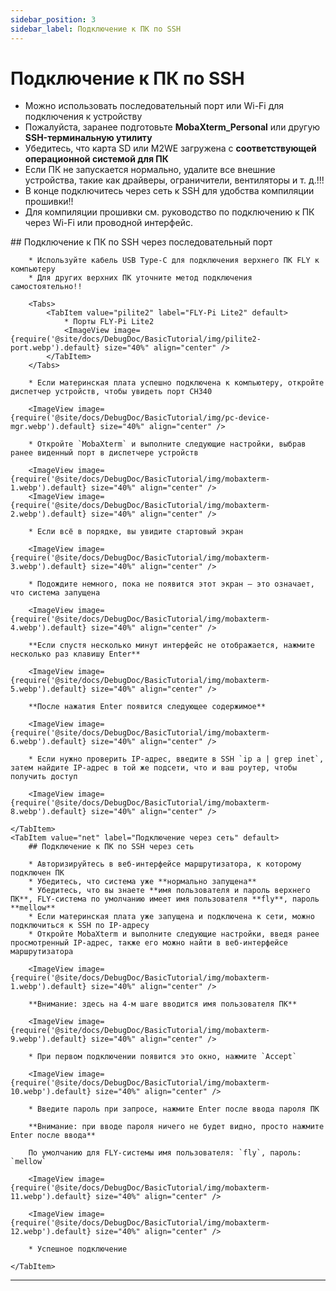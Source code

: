 ```yaml
---
sidebar_position: 3
sidebar_label: Подключение к ПК по SSH
---
```






# Подключение к ПК по SSH


* Можно использовать последовательный порт или Wi-Fi для подключения к устройству
* Пожалуйста, заранее подготовьте **MobaXterm_Personal** или другую **SSH-терминальную утилиту**
* Убедитесь, что карта SD или M2WE загружена с **соответствующей операционной системой для ПК**
* Если ПК не запускается нормально, удалите все внешние устройства, такие как драйверы, ограничители, вентиляторы и т. д.!!!
* В конце подключитесь через сеть к SSH для удобства компиляции прошивки!!
* Для компиляции прошивки см. руководство по подключению к ПК через Wi-Fi или проводной интерфейс.

<Tabs>
    <TabItem value="serial" label="Подключение через последовательный порт" default>
        ## Подключение к ПК по SSH через последовательный порт

        * Используйте кабель USB Type-C для подключения верхнего ПК FLY к компьютеру
        * Для других верхних ПК уточните метод подключения самостоятельно!!

        <Tabs>
            <TabItem value="pilite2" label="FLY-Pi Lite2" default>
                * Порты FLY-Pi Lite2
                <ImageView image={require('@site/docs/DebugDoc/BasicTutorial/img/pilite2-port.webp').default} size="40%" align="center" />
            </TabItem>
        </Tabs>

        * Если материнская плата успешно подключена к компьютеру, откройте диспетчер устройств, чтобы увидеть порт CH340

        <ImageView image={require('@site/docs/DebugDoc/BasicTutorial/img/pc-device-mgr.webp').default} size="40%" align="center" />

        * Откройте `MobaXterm` и выполните следующие настройки, выбрав ранее виденный порт в диспетчере устройств

        <ImageView image={require('@site/docs/DebugDoc/BasicTutorial/img/mobaxterm-1.webp').default} size="40%" align="center" />
        <ImageView image={require('@site/docs/DebugDoc/BasicTutorial/img/mobaxterm-2.webp').default} size="40%" align="center" />

        * Если всё в порядке, вы увидите стартовый экран

        <ImageView image={require('@site/docs/DebugDoc/BasicTutorial/img/mobaxterm-3.webp').default} size="40%" align="center" />

        * Подождите немного, пока не появится этот экран — это означает, что система запущена

        <ImageView image={require('@site/docs/DebugDoc/BasicTutorial/img/mobaxterm-4.webp').default} size="40%" align="center" />

        **Если спустя несколько минут интерфейс не отображается, нажмите несколько раз клавишу Enter**

        <ImageView image={require('@site/docs/DebugDoc/BasicTutorial/img/mobaxterm-5.webp').default} size="40%" align="center" />

        **После нажатия Enter появится следующее содержимое**

        <ImageView image={require('@site/docs/DebugDoc/BasicTutorial/img/mobaxterm-6.webp').default} size="40%" align="center" />

        * Если нужно проверить IP-адрес, введите в SSH `ip a | grep inet`, затем найдите IP-адрес в той же подсети, что и ваш роутер, чтобы получить доступ

        <ImageView image={require('@site/docs/DebugDoc/BasicTutorial/img/mobaxterm-8.webp').default} size="40%" align="center" />

    </TabItem>
    <TabItem value="net" label="Подключение через сеть" default>
        ## Подключение к ПК по SSH через сеть

        * Авторизируйтесь в веб-интерфейсе маршрутизатора, к которому подключен ПК
        * Убедитесь, что система уже **нормально запущена**
        * Убедитесь, что вы знаете **имя пользователя и пароль верхнего ПК**, FLY-система по умолчанию имеет имя пользователя **fly**, пароль **mellow**
        * Если материнская плата уже запущена и подключена к сети, можно подключиться к SSH по IP-адресу
        * Откройте MobaXterm и выполните следующие настройки, введя ранее просмотренный IP-адрес, также его можно найти в веб-интерфейсе маршрутизатора

        <ImageView image={require('@site/docs/DebugDoc/BasicTutorial/img/mobaxterm-1.webp').default} size="40%" align="center" />

        **Внимание: здесь на 4-м шаге вводится имя пользователя ПК**

        <ImageView image={require('@site/docs/DebugDoc/BasicTutorial/img/mobaxterm-9.webp').default} size="40%" align="center" />

        * При первом подключении появится это окно, нажмите `Accept`

        <ImageView image={require('@site/docs/DebugDoc/BasicTutorial/img/mobaxterm-10.webp').default} size="40%" align="center" />

        * Введите пароль при запросе, нажмите Enter после ввода пароля ПК

        **Внимание: при вводе пароля ничего не будет видно, просто нажмите Enter после ввода**

        По умолчанию для FLY-системы имя пользователя: `fly`, пароль: `mellow`

        <ImageView image={require('@site/docs/DebugDoc/BasicTutorial/img/mobaxterm-11.webp').default} size="40%" align="center" />

        <ImageView image={require('@site/docs/DebugDoc/BasicTutorial/img/mobaxterm-12.webp').default} size="40%" align="center" />

        * Успешное подключение

    </TabItem>
</Tabs>

----
